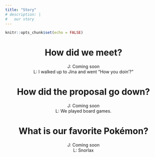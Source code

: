 ```yaml
---
title: "Story"
# description: |
#   our story
---
```


```r
knitr::opts_chunk$set(echo = FALSE)
```

<center>
# How did we meet?
J: Coming soon
<br>
L: I walked up to Jina and went "How you doin'?"


# How did the proposal go down?
J: Coming soon
<br>
L: We played board games.

# What is our favorite Pokémon?
J: Coming soon
<br>
L: Snorlax

</center>